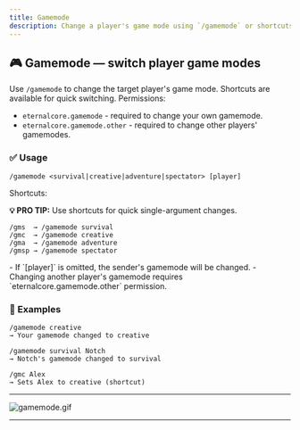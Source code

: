 ```yaml
---
title: Gamemode
description: Change a player's game mode using `/gamemode` or shortcuts (`/gms`, `/gmc`, `/gma`, `/gmsp`).
---
```






## 🎮 Gamemode — switch player game modes

Use `/gamemode` to change the target player's game mode. Shortcuts are available for quick switching.
Permissions:
- `eternalcore.gamemode` - required to change your own gamemode.
- `eternalcore.gamemode.other` - required to change other players' gamemodes.

### ✅ Usage

```text
/gamemode <survival|creative|adventure|spectator> [player]
```

Shortcuts:

<AlertBox type="note">
  <strong>💡 PRO TIP:</strong> Use shortcuts for quick single-argument changes.
</AlertBox>

```text
/gms  → /gamemode survival
/gmc  → /gamemode creative
/gma  → /gamemode adventure
/gmsp → /gamemode spectator
```

<AlertBox type="warning">
  - If `[player]` is omitted, the sender's gamemode will be changed.
  - Changing another player's gamemode requires `eternalcore.gamemode.other` permission.
</AlertBox>


### 🎯 Examples

```text
/gamemode creative
→ Your gamemode changed to creative

/gamemode survival Notch
→ Notch's gamemode changed to survival

/gmc Alex
→ Sets Alex to creative (shortcut)
```

---

![gamemode.gif](/docs/eternalcore/gamemode.gif)

---
